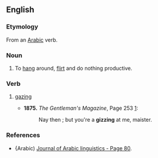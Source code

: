 ==English==

===Etymology===
From an [[Arabic]] verb. {{rfscript|Arabic}}

===Noun===
{{en-noun|-}}

# {{rfv-sense}} To [[hang]] around, [[flirt]] and do nothing productive.

===Verb===
{{infl|en|verb}}

# {{dialect|archaic}} [[gazing]]
#*'''1875.''' ''The Gentleman's Magazine'',  Page 253 [http://books.google.com/books?id=a-oIAAAAIAAJ&pg=PA253&dq=gizzing+at+you&lr=&ei=z-G2Sq_-OI3YkQTX1onsDw#v=onepage&q=gizzing%20at%20you&f=false]:
#*:Nay then ; but you're a '''gizzing''' at me, maister.

===References===
* {Arabic) [http://books.google.com/books?id=LgljAAAAMAAJ&q=gizzing&dq=gizzing&lr=&ei=nd-2Soa5CIzSkwS-gJX6Dw Journal of Arabic linguistics‎ - Page 80].